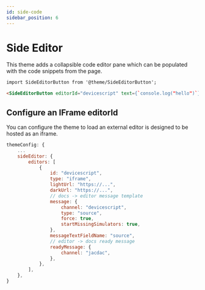 ```yaml
---
id: side-code
sidebar_position: 6
---
```



# Side Editor

This theme adds a collapsible code editor pane which can be populated with the code snippets from the page.

```markdown
import SideEditorButton from '@theme/SideEditorButton';
```

```markdown
<SideEditorButton editorId="devicescript" text={`console.log("hello")`} />
```

<BrowserWindow>
    <SideEditorButton editorId="devicescript" text={`console.log("hello")`} />
</BrowserWindow>

## Configure an IFrame editorId

You can configure the theme to load an external editor is designed to be hosted as an iframe.

```js title="./docusaurus.config.js"
themeConfig: {
    ...
    sideEditor: {
        editors: [
            {
                id: "devicescript",
                type: "iframe",
                lightUrl: "https://...",
                darkUrl: "https://...",
                // docs -> editor message template
                message: {
                    channel: "devicescript",
                    type: "source",
                    force: true,
                    startMissingSimulators: true,
                },
                messageTextFieldName: "source",
                // editor -> docs ready message
                readyMessage: {
                    channel: "jacdac",
                },
            },
        ],
    },
}
```
